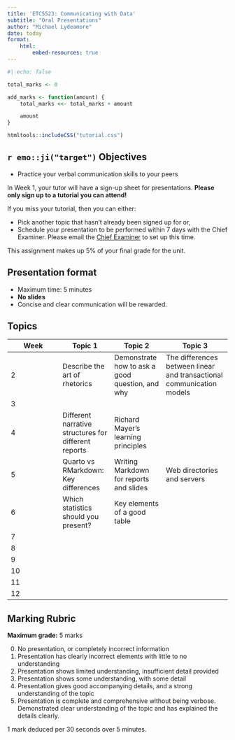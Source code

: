 ```yaml
---
title: 'ETC5523: Communicating with Data'
subtitle: "Oral Presentations"
author: "Michael Lydeamore"
date: today
format:
    html:
        embed-resources: true
---
```


```r
#| echo: false

total_marks <- 0

add_marks <- function(amount) {
    total_marks <<- total_marks + amount

    amount
}

```

```r
htmltools::includeCSS("tutorial.css")
```

## `r emo::ji("target")` Objectives

-   Practice your verbal communication skills to your peers

::: callout-important
In Week 1, your tutor will have a sign-up sheet for presentations. **Please only sign up to a tutorial you can attend!**

If you miss your tutorial, then you can either:

-   Pick another topic that hasn't already been signed up for or,
-   Schedule your presentation to be performed within 7 days with the Chief Examiner. Please email the [Chief Examiner](mailto:michael.lydeamore@monash.edu) to set up this time.
:::

This assignment makes up 5% of your final grade for the unit.

## Presentation format

-   Maximum time: 5 minutes
-   **No slides**
-   Concise and clear communication will be rewarded.

## Topics

| Week | Topic 1                                              | Topic 2                                         | Topic 3                                                               |
|-----------------|-----------------|-----------------|---------------------|
| 2    | Describe the art of rhetorics                        | Demonstrate how to ask a good question, and why | The differences between linear and transactional communication models |
| 3    |                                                      |                                                 |                                                                       |
| 4    | Different narrative structures for different reports | Richard Mayer's learning principles             |                                                                       |
| 5    | Quarto vs RMarkdown: Key differences                 | Writing Markdown for reports and slides         | Web directories and servers                                           |
| 6    | Which statistics should you present?                 | Key elements of a good table                    |                                                                       |
| 7    |                                                      |                                                 |                                                                       |
| 8    |                                                      |                                                 |                                                                       |
| 9    |                                                      |                                                 |                                                                       |
| 10   |                                                      |                                                 |                                                                       |
| 11   |                                                      |                                                 |                                                                       |
| 12   |                                                      |                                                 |                                                                       |

## Marking Rubric

**Maximum grade:** 5 marks

0.  No presentation, or completely incorrect information
1.  Presentation has clearly incorrect elements with little to no understanding
2.  Presentation shows limited understanding, insufficient detail provided
3.  Presentation shows some understanding, with some detail
4.  Presentation gives good accompanying details, and a strong understanding of the topic
5.  Presentation is complete and comprehensive without being verbose. Demonstrated clear understanding of the topic and has explained the details clearly.

1 mark deduced per 30 seconds over 5 minutes.